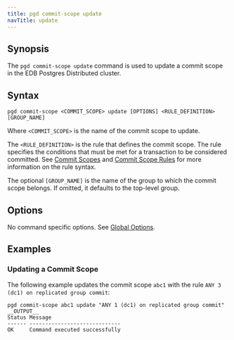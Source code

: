 ```yaml
---
title: pgd commit-scope update
navTitle: update
---
```


## Synopsis

The `pgd commit-scope update` command is used to update a commit scope in the EDB Postgres Distributed cluster.

## Syntax

```shell
pgd commit-scope <COMMIT_SCOPE> update [OPTIONS] <RULE_DEFINITION>[GROUP_NAME]
```

Where `<COMMIT_SCOPE>` is the name of the commit scope to update.

The `<RULE_DEFINITION>` is the rule that defines the commit scope. The rule specifies the conditions that must be met for a transaction to be considered committed. See [Commit Scopes](/pgd/latest/commit-scopes) and [Commit Scope Rules](/pgd/latest/commit-scopes/commit-scope-rules/) for more information on the rule syntax.

The optional `[GROUP_NAME]` is the name of the group to which the commit scope belongs. If omitted, it defaults to the top-level group.

## Options

No command specific options. See [Global Options](/pgd/latest/cli/command_ref/#global-options).

## Examples

### Updating a Commit Scope

The following example updates the commit scope `abc1` with the rule `ANY 3 (dc1) on replicated group commit`:

```shell
pgd commit-scope abc1 update "ANY 1 (dc1) on replicated group commit"
__OUTPUT__
Status Message
------ -----------------------------
OK     Command executed successfully
```
